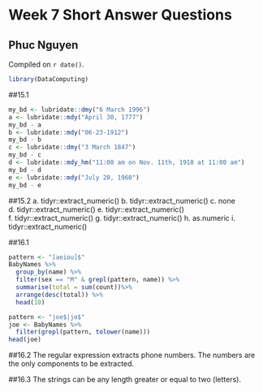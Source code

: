 # Week 7 Short Answer Questions

## Phuc Nguyen

<!-- leave this material as is -->
Compiled on `r date()`.

```r
library(DataComputing)
```
<!-- put your content after this line -->

##15.1
```r
my_bd <- lubridate::dmy("6 March 1996")
a <- lubridate::mdy("April 30, 1777")
my_bd - a
b <- lubridate::mdy("06-23-1912")
my_bd - b
c <- lubridate::dmy("3 March 1847")
my_bd - c
d <- lubridate::mdy_hm("11:00 am on Nov. 11th, 1918 at 11:00 am")
my_bd - d
e <- lubridate::mdy("July 20, 1960")
my_bd - e
```

##15.2
a. tidyr::extract_numeric()
b. tidyr::extract_numeric()
c. none
d. tidyr::extract_numeric()
e. tidyr::extract_numeric()
f. tidyr::extract_numeric()
g. tidyr::extract_numeric()
h. as.numeric
i. tidyr::extract_numeric()

##16.1
```r
pattern <- "[aeiou]$"
BabyNames %>%
  group_by(name) %>%
  filter(sex == "M" & grepl(pattern, name)) %>%
  summarise(total = sum(count))%>%
  arrange(desc(total)) %>%
  head(10)
```

```r
pattern <- "joe$|jo$"
joe <- BabyNames %>%
  filter(grepl(pattern, tolower(name)))
head(joe)
```

##16.2
The regular expression extracts phone numbers. The numbers are the only components to be extracted.

##16.3
The strings can be any length greater or equal to two (letters).
